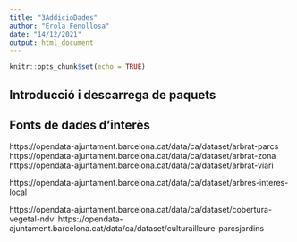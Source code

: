 ```yaml
---
title: "3AddicioDades"
author: "Erola Fenollosa"
date: "14/12/2021"
output: html_document
---
```


```r
knitr::opts_chunk$set(echo = TRUE)
```

## Introducció i descarrega de paquets


## Fonts de dades d'interès
https://opendata-ajuntament.barcelona.cat/data/ca/dataset/arbrat-parcs
https://opendata-ajuntament.barcelona.cat/data/ca/dataset/arbrat-zona
https://opendata-ajuntament.barcelona.cat/data/ca/dataset/arbrat-viari


https://opendata-ajuntament.barcelona.cat/data/ca/dataset/arbres-interes-local


https://opendata-ajuntament.barcelona.cat/data/ca/dataset/cobertura-vegetal-ndvi 
https://opendata-ajuntament.barcelona.cat/data/ca/dataset/culturailleure-parcsjardins
